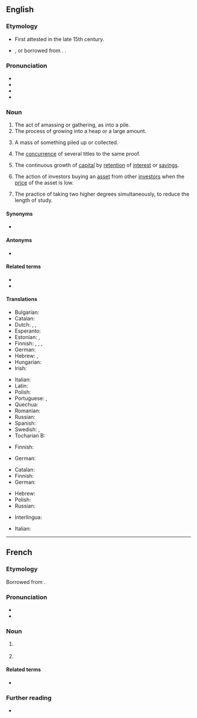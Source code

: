 ==English==

===Etymology===
* First attested in the late 15th century.
* {{suffix|en|accumulate|ion}}, or borrowed from {{bor|en|la|accumulatio|accumulatio, accumulationis}}. {{doublet|en|accumulatio}}.

===Pronunciation===
* {{IPA|en|/ə.ˌkjuːm.jə.ˈleɪ.ʃən/}}
* {{hyph|en|ac|cu|mu|la|tion}}
* {{audio|en|en-us-accumulation.ogg|Audio (US)}}
* {{rhymes|en|eɪʃən}}

===Noun===
{{en-noun|~}}

# The act of amassing or gathering, as into a pile.
# The process of growing into a heap or a large amount.
#: {{ux|en|an '''accumulation''' of earth, of sand, of evils, of wealth, or of honors}}
# A mass of something piled up or collected.
# {{lb|en|legal}} The [[concurrence]] of several titles to the same proof.
# {{lb|en|accounting}} The continuous growth of [[capital]] by [[retention]] of [[interest]] or [[savings]].
# {{lb|en|finance}} The action of investors buying an [[asset]] from other [[investor]]s when the [[price]] of the asset is low.
# {{lb|en|UK|education|historical|uncountable}} The practice of taking two higher degrees simultaneously, to reduce the length of study.

====Synonyms====
* {{sense|accounting}} {{l|en|retained earnings}}

====Antonyms====
* {{l|en|decumulation}}

====Related terms====
* {{l|en|accumulate}}
* {{l|en|accumulator}}

====Translations====
{{trans-top|act of accumulating, the state of being accumulated}}
* Bulgarian: {{t+|bg|натрупване}}
* Catalan: {{t|ca|acumulació|f}}
* Dutch: {{t+|nl|accumulatie|f}}, {{t|nl|opstapeling|f}}, {{t+|nl|opeenhoping|f}}
* Esperanto: {{t|eo|amasigo}}
* Estonian: {{t|et|kogumine}}, {{t|et|kuhjumine}}
* Finnish: {{t+|fi|kertyminen}}, {{t|fi|kasaantuminen}}, {{t+|fi|akkumulaatio}}, {{t|fi|kerääntyminen}}
* German: {{t+|de|Anhäufung|f}}
* Hebrew: {{t|he|אגירה|f|tr=agirá}}, {{t|he|צבירה|f|tr=tsvirá}}
* Hungarian: {{t+|hu|felhalmozás}}
* Irish: {{t|ga|tiomsú|m}}
{{trans-mid}}
* Italian: {{t+|it|accumulazione|f}}
* Latin: {{t|la|accumulatio|f}}
* Polish: {{t+|pl|akumulacja|f}}
* Portuguese: {{t+|pt|acumulação|f}}, {{t+|pt|acúmulo|m}}
* Quechua: {{t|qu|qisa}}
* Romanian: {{t+|ro|acumulare|f}}
* Russian: {{t+|ru|накопление|n|alt=накопле́ние}}
* Spanish: {{t+|es|acumulación|f}}
* Swedish: {{t+|sv|ackumulation}}, {{t+|sv|ackumulering}}
* Tocharian B: {{t|txb|kraupalñe}}
{{trans-bottom}}

{{trans-top|concurrence of several titles to the same proof}}
* Finnish: {{t+|fi|konkurrenssi}}
{{trans-mid}}
* German: {{t+|de|Konkurrenz|f}}
{{trans-bottom}}

{{trans-top|continuous growth of capital by retention of interest or savings}}
* Catalan: {{t|ca|acumulació|f}}
* Finnish: {{t+|fi|karttuminen}}
* German: {{t+|de|Anhäufung|f}}
{{trans-mid}}
* Hebrew: {{t|he|צבירה|f|tr=tsvirá}}
* Polish: {{t+|pl|akumulacja|f}}
* Russian: {{t+|ru|накопление|n|alt=накопле́ние}}
{{trans-bottom}}

{{checktrans-top}}
* Interlingua: {{t-check|ia|accumulation}}
{{trans-mid}}
* Italian: {{t+check|it|accumulazione}}
{{trans-bottom}}

----

==French==

===Etymology===
Borrowed from {{bor|fr|la|accumulatio|accumulatio, accumulationem}}.

===Pronunciation===
* {{fr-IPA}}
* {{audio|fr|Fr-accumulation.ogg|Audio}}

===Noun===
{{fr-noun|f}}

# {{l|en|accumulation}} {{gloss|action of accumulating}}
# {{l|en|accumulation}} {{gloss|result of accumulating}}

====Related terms====
* {{l|fr|accumuler}}

===Further reading===
* {{R:TLFi}}